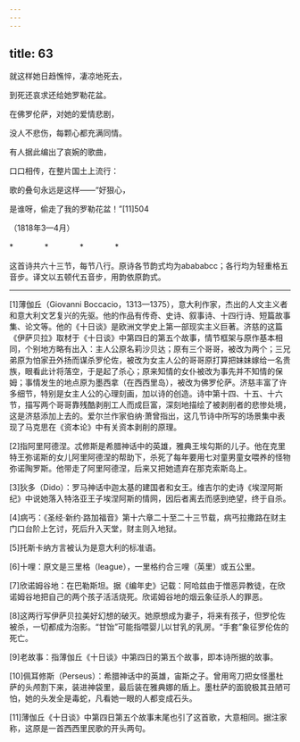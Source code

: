 ```yaml
---
---
---
```

title: 63
---




就这样她日趋憔悴，凄凉地死去，

到死还哀求还给她罗勒花盆。

在佛罗伦萨，对她的爱情悲剧，

没人不悲伤，每颗心都充满同情。

有人据此编出了哀婉的歌曲，

口口相传，在整片国土上流行：

歌的叠句永远是这样——“好狠心，

是谁呀，偷走了我的罗勒花盆！”[11]504

（1818年3—4月）

*　　　　*　　　　*　　　　*

这首诗共六十三节，每节八行。原诗各节韵式均为abababcc；各行均为轻重格五音步。译文以五顿代五音步，用韵依原韵式。



* * *



[1]薄伽丘（Giovanni Boccacio，1313—1375），意大利作家，杰出的人文主义者和意大利文艺复兴的先驱。他的作品有传奇、史诗、叙事诗、十四行诗、短篇故事集、论文等。他的《十日谈》是欧洲文学史上第一部现实主义巨著。济慈的这篇《伊萨贝拉》取材于《十日谈》中第四日的第五个故事，情节框架与原作基本相同，个别地方略有出入：主人公原名莉沙贝达；原有三个哥哥，被改为两个；三兄弟原为怕家丑外扬而谋杀罗伦佐，被改为女主人公的哥哥原打算把妹妹嫁给一名贵族，眼看此计将落空，于是起了杀心；原来知情的女仆被改为事先并不知情的保姆；事情发生的地点原为墨西拿（在西西里岛），被改为佛罗伦萨。济慈丰富了许多细节，特别是女主人公的心理刻画，加以诗的创造。诗中第十四、十五、十六节，描写两个哥哥靠残酷剥削工人而成巨富，深刻地描绘了被剥削者的悲惨处境，这是济慈添加上去的。爱尔兰作家伯纳·萧曾指出，这几节诗中所写的场景集中表现了马克思在《资本论》中有关资本剥削的原理。

[2]指阿里阿德涅。忒修斯是希腊神话中的英雄，雅典王埃勾斯的儿子。他在克里特王弥诺斯的女儿阿里阿德涅的帮助下，杀死了每年要用七对童男童女喂养的怪物弥诺陶罗斯。他带走了阿里阿德涅，后来又把她遗弃在那克索斯岛上。

[3]狄多（Dido）：罗马神话中迦太基的建国者和女王。维吉尔的史诗《埃涅阿斯纪》中说她落入特洛亚王子埃涅阿斯的情网，因后者离去而感到绝望，终于自杀。

[4]病丐：《圣经·新约·路加福音》第十六章二十至二十三节载，病丐拉撒路在财主门口台阶上乞讨，死后升入天堂，财主则入地狱。

[5]托斯卡纳方言被认为是意大利的标准语。

[6]十哩：原文是三里格（league），一里格约合三哩（英里）或五公里。

[7]欣诺姆谷地：在巴勒斯坦。据《编年史》记载：阿哈兹由于憎恶异教徒，在欣诺姆谷地把自己的两个孩子活活烧死。欣诺姆谷地的烟云象征杀人的罪恶。

[8]这两行写伊萨贝拉美好幻想的破灭。她原想成为妻子，将来有孩子，但罗伦佐被杀，一切都成为泡影。“甘饴”可能指喂婴儿以甘乳的乳房。“手套”象征罗伦佐的死亡。

[9]老故事：指薄伽丘《十日谈》中第四日的第五个故事，即本诗所据的故事。

[10]佩耳修斯（Perseus）：希腊神话中的英雄，宙斯之子。曾用弯刀把女怪墨杜萨的头颅割下来，装进神袋里，最后装在雅典娜的盾上。墨杜萨的面貌极其丑陋可怕，她的头发全是毒蛇，凡看她一眼的人都变成石头。

[11]薄伽丘《十日谈》中第四日第五个故事末尾也引了这首歌，大意相同。据注家称，这原是一首西西里民歌的开头两句。